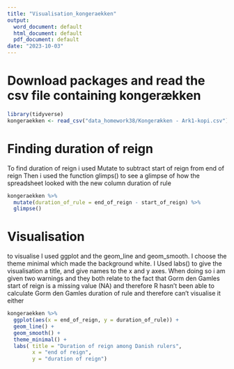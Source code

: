 ```yaml
---
title: "Visualisation_kongeraekken"
output:
  word_document: default
  html_document: default
  pdf_document: default
date: "2023-10-03"
---
```

# Download packages and read the csv file containing kongerækken
```r
library(tidyverse)
kongeraekken <- read_csv("data_homework38/Kongerækken - Ark1-kopi.csv")

```
# Finding duration of reign
To find duration of reign i used Mutate to subtract start of reign from end of reign
Then i used the function glimps() to see a glimpse of how the spreadsheet looked with the new column duration of rule
```r

kongeraekken %>% 
  mutate(duration_of_rule = end_of_reign - start_of_reign) %>% 
  glimpse()

```
# Visualisation
to visualise I used ggplot and the geom_line and geom_smooth.
I choose the theme minimal which made the background white.
I Used labs() to give the visualisation a title, and give names to the x and y axes.
When doing so i am given two warnings and they both relate to the fact that Gorm den Gamles start of reign is a missing value (NA) and therefore R hasn't been able to calculate Gorm den Gamles duration of rule and therefore can't visualise it either

```r

kongeraekken %>% 
  ggplot(aes(x = end_of_reign, y = duration_of_rule)) +
  geom_line() +
  geom_smooth() + 
  theme_minimal() +
  labs( title = "Duration of reign among Danish rulers",
        x = "end of reign",
        y = "duration of reign")
```


